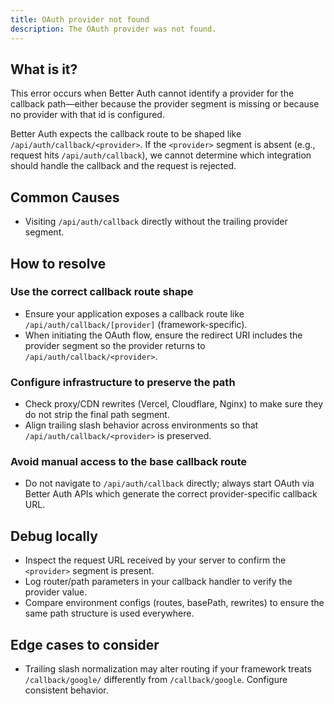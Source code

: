 ```yaml
---
title: OAuth provider not found
description: The OAuth provider was not found.
---
```


## What is it?

This error occurs when Better Auth cannot identify a provider for the callback path—either because the provider
segment is missing or because no provider with that id is configured.

Better Auth expects the callback route to be shaped like `/api/auth/callback/<provider>`.
If the `<provider>` segment is absent (e.g., request hits `/api/auth/callback`),
we cannot determine which integration should handle the callback and the
request is rejected.

## Common Causes

* Visiting `/api/auth/callback` directly without the trailing provider segment.

## How to resolve

### Use the correct callback route shape

* Ensure your application exposes a callback route like `/api/auth/callback/[provider]` (framework-specific).
* When initiating the OAuth flow, ensure the redirect URI includes the provider segment so the provider
  returns to `/api/auth/callback/<provider>`.

### Configure infrastructure to preserve the path

* Check proxy/CDN rewrites (Vercel, Cloudflare, Nginx) to make sure they do not strip the final path segment.
* Align trailing slash behavior across environments so that `/api/auth/callback/<provider>` is preserved.

### Avoid manual access to the base callback route

* Do not navigate to `/api/auth/callback` directly; always start OAuth via Better Auth APIs which generate
  the correct provider-specific callback URL.

## Debug locally

* Inspect the request URL received by your server to confirm the `<provider>` segment is present.
* Log router/path parameters in your callback handler to verify the provider value.
* Compare environment configs (routes, basePath, rewrites) to ensure the same path structure is used everywhere.

## Edge cases to consider

* Trailing slash normalization may alter routing if your framework treats `/callback/google/` differently
  from `/callback/google`. Configure consistent behavior.